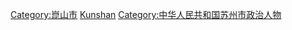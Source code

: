 [[Category:崑山市|Category:崑山市]]
[[Category:江苏省县级市市委书记|Kunshan]]
[[Category:中华人民共和国苏州市政治人物|Category:中华人民共和国苏州市政治人物]]